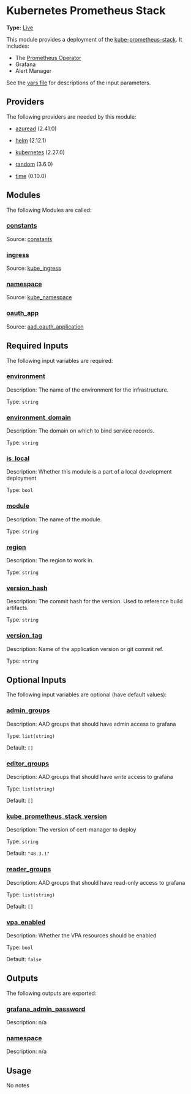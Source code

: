 # Kubernetes Prometheus Stack

**Type:** [Live](./overview)

This module provides a deployment of the [kube-prometheus-stack](https://github.com/prometheus-community/helm-charts/tree/main/charts/kube-prometheus-stack). It includes:

- The [Prometheus Operator](https://github.com/prometheus-operator/prometheus-operator)
- Grafana
- Alert Manager

See the [vars file](./vars.tf) for descriptions of the input parameters.

## Providers

The following providers are needed by this module:

-  [azuread](#requirement\_azuread) (2.41.0)

-  [helm](https://registry.terraform.io/providers/hashicorp/helm/2.12.1/docs) (2.12.1)

-  [kubernetes](https://registry.terraform.io/providers/hashicorp/kubernetes/2.27.0/docs) (2.27.0)

-  [random](https://registry.terraform.io/providers/hashicorp/random/3.6.0/docs) (3.6.0)

-  [time](https://registry.terraform.io/providers/hashicorp/time/0.10.0/docs) (0.10.0)

## Modules

The following Modules are called:

### <a name="module_constants"></a> [constants](#module\_constants)

Source: [constants](./constants)


### <a name="module_ingress"></a> [ingress](#module\_ingress)

Source: [kube_ingress](./kube_ingress)


### <a name="module_namespace"></a> [namespace](#module\_namespace)

Source: [kube_namespace](./kube_namespace)


### <a name="module_oauth_app"></a> [oauth\_app](#module\_oauth\_app)

Source: [aad_oauth_application](./aad_oauth_application)


## Required Inputs

The following input variables are required:

### <a name="input_environment"></a> [environment](#input\_environment)

Description: The name of the environment for the infrastructure.

Type: `string`

### <a name="input_environment_domain"></a> [environment\_domain](#input\_environment\_domain)

Description: The domain on which to bind service records.

Type: `string`

### <a name="input_is_local"></a> [is\_local](#input\_is\_local)

Description: Whether this module is a part of a local development deployment

Type: `bool`

### <a name="input_module"></a> [module](#input\_module)

Description: The name of the module.

Type: `string`

### <a name="input_region"></a> [region](#input\_region)

Description: The region to work in.

Type: `string`

### <a name="input_version_hash"></a> [version\_hash](#input\_version\_hash)

Description: The commit hash for the version. Used to reference build artifacts.

Type: `string`

### <a name="input_version_tag"></a> [version\_tag](#input\_version\_tag)

Description: Name of the application version or git commit ref.

Type: `string`

## Optional Inputs

The following input variables are optional (have default values):

### <a name="input_admin_groups"></a> [admin\_groups](#input\_admin\_groups)

Description: AAD groups that should have admin access to grafana

Type: `list(string)`

Default: `[]`

### <a name="input_editor_groups"></a> [editor\_groups](#input\_editor\_groups)

Description: AAD groups that should have write access to grafana

Type: `list(string)`

Default: `[]`

### <a name="input_kube_prometheus_stack_version"></a> [kube\_prometheus\_stack\_version](#input\_kube\_prometheus\_stack\_version)

Description: The version of cert-manager to deploy

Type: `string`

Default: `"48.3.1"`

### <a name="input_reader_groups"></a> [reader\_groups](#input\_reader\_groups)

Description: AAD groups that should have read-only access to grafana

Type: `list(string)`

Default: `[]`

### <a name="input_vpa_enabled"></a> [vpa\_enabled](#input\_vpa\_enabled)

Description: Whether the VPA resources should be enabled

Type: `bool`

Default: `false`

## Outputs

The following outputs are exported:

### <a name="output_grafana_admin_password"></a> [grafana\_admin\_password](#output\_grafana\_admin\_password)

Description: n/a

### <a name="output_namespace"></a> [namespace](#output\_namespace)

Description: n/a

## Usage

No notes

